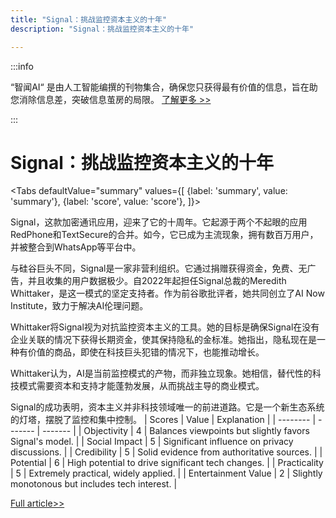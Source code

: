 ```yaml
---
title: "Signal：挑战监控资本主义的十年"
description: "Signal：挑战监控资本主义的十年"

---
```



:::info

“智闻AI“ 是由人工智能编撰的刊物集合，确保您只获得最有价值的信息，旨在助您消除信息差，突破信息茧房的局限。  [了解更多 >>](/)

:::

# Signal：挑战监控资本主义的十年


<Tabs
	defaultValue="summary"
	values={[
	{label: 'summary', value: 'summary'},
	{label: 'score', value: 'score'},
]}>
<TabItem value="summary">


Signal，这款加密通讯应用，迎来了它的十周年。它起源于两个不起眼的应用RedPhone和TextSecure的合并。如今，它已成为主流现象，拥有数百万用户，并被整合到WhatsApp等平台中。

与硅谷巨头不同，Signal是一家非营利组织。它通过捐赠获得资金，免费、无广告，并且收集的用户数据极少。自2022年起担任Signal总裁的Meredith Whittaker，是这一模式的坚定支持者。作为前谷歌批评者，她共同创立了AI Now Institute，致力于解决AI伦理问题。

Whittaker将Signal视为对抗监控资本主义的工具。她的目标是确保Signal在没有企业关联的情况下获得长期资金，使其保持隐私的金标准。她指出，隐私现在是一种有价值的商品，即使在科技巨头犯错的情况下，也能推动增长。

Whittaker认为，AI是当前监控模式的产物，而非独立现象。她相信，替代性的科技模式需要资本和支持才能蓬勃发展，从而挑战主导的商业模式。

Signal的成功表明，资本主义并非科技领域唯一的前进道路。它是一个新生态系统的灯塔，摆脱了监控和集中控制。
</TabItem>
<TabItem value="score">
	| Scores     | Value   | Explanation |
	| -------- | ------- | ------- |
	| Objectivity  | 4    | Balances viewpoints but slightly favors Signal's model.    |
	| Social Impact | 5     | Significant influence on privacy discussions.    |
	| Credibility    | 5    | Solid evidence from authoritative sources.    |
	| Potential    | 6    | High potential to drive significant tech changes.    |
	| Practicality    | 5    | Extremely practical, widely applied.    |
	| Entertainment Value    | 2    | Slightly monotonous but includes tech interest.    |
</TabItem>
</Tabs>

[Full article>>](https://yro.slashdot.org/story/24/09/07/064222/signal-is-more-than-encrypted-messaging-it-wants-to-prove-surveillance-capitalism-is-wrong?utm_source=rss1.0mainlinkanon&utm_medium=feed)
